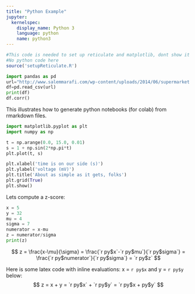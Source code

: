 ```yaml
---
title: "Python Example"
jupyter:
  kernelspec:
    display_name: Python 3
    language: python
    name: python3
---
```


```r
#This code is needed to set up reticulate and matplotlib, dont show it anywhere 
#No python code here
source('setupReticulate.R')
```

```python
import pandas as pd
url="http://www.salemmarafi.com/wp-content/uploads/2014/06/supermarket.csv"
df=pd.read_csv(url)
print(df)
df.corr()
```

This illustrates how to generate python notebooks (for colab) from rmarkdown files.

```python
import matplotlib.pyplot as plt
import numpy as np

t = np.arange(0.0, 15.0, 0.01)
s = 1 + np.sin(2*np.pi*t)
plt.plot(t, s)

plt.xlabel('time is on our side (s)')
plt.ylabel('voltage (mV)')
plt.title('About as simple as it gets, folks')
plt.grid(True)
plt.show()
```

Lets compute a z-score:
```python
x = 5 
y = 32
mu = 4
sigma = 7
numerator = x-mu
z = numerator/sigma
print(z)
```
$$
z = \frac{x-\mu}{\sigma} 
  = \frac{`r py$x`-`r py$mu`}{`r py$sigma`} 
  = \frac{`r py$numerator`}{`r py$sigma`} 
  = `r py$z`
$$

Here is some latex code with inline evaluations: x = `r py$x` and y = `r py$y` below:
$$ 
z = x + y = `r py$x` + `r py$y` = `r py$x + py$y`
$$


